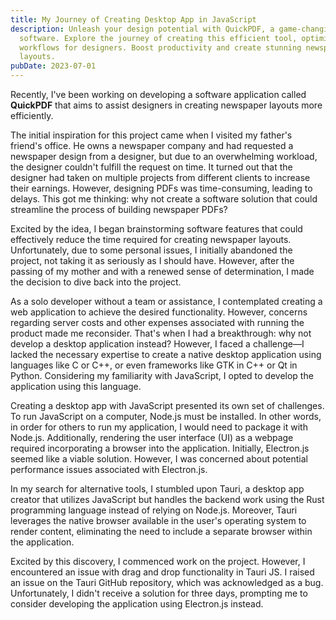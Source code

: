 ```yaml
---
title: My Journey of Creating Desktop App in JavaScript
description: Unleash your design potential with QuickPDF, a game-changing
  software. Explore the journey of creating this efficient tool, optimizing PDF
  workflows for designers. Boost productivity and create stunning newspaper
  layouts.
pubDate: 2023-07-01
---
```

Recently, I've been working on developing a software application called **QuickPDF** that aims to assist designers in creating newspaper layouts more efficiently.

The initial inspiration for this project came when I visited my father's friend's office. He owns a newspaper company and had requested a newspaper design from a designer, but due to an overwhelming workload, the designer couldn't fulfill the request on time. It turned out that the designer had taken on multiple projects from different clients to increase their earnings. However, designing PDFs was time-consuming, leading to delays. This got me thinking: why not create a software solution that could streamline the process of building newspaper PDFs?

Excited by the idea, I began brainstorming software features that could effectively reduce the time required for creating newspaper layouts. Unfortunately, due to some personal issues, I initially abandoned the project, not taking it as seriously as I should have. However, after the passing of my mother and with a renewed sense of determination, I made the decision to dive back into the project.

As a solo developer without a team or assistance, I contemplated creating a web application to achieve the desired functionality. However, concerns regarding server costs and other expenses associated with running the product made me reconsider. That's when I had a breakthrough: why not develop a desktop application instead? However, I faced a challenge—I lacked the necessary expertise to create a native desktop application using languages like C or C++, or even frameworks like GTK in C++ or Qt in Python. Considering my familiarity with JavaScript, I opted to develop the application using this language.

Creating a desktop app with JavaScript presented its own set of challenges. To run JavaScript on a computer, Node.js must be installed. In other words, in order for others to run my application, I would need to package it with Node.js. Additionally, rendering the user interface (UI) as a webpage required incorporating a browser into the application. Initially, Electron.js seemed like a viable solution. However, I was concerned about potential performance issues associated with Electron.js.

In my search for alternative tools, I stumbled upon Tauri, a desktop app creator that utilizes JavaScript but handles the backend work using the Rust programming language instead of relying on Node.js. Moreover, Tauri leverages the native browser available in the user's operating system to render content, eliminating the need to include a separate browser within the application.

Excited by this discovery, I commenced work on the project. However, I encountered an issue with drag and drop functionality in Tauri JS. I raised an issue on the Tauri GitHub repository, which was acknowledged as a bug. Unfortunately, I didn't receive a solution for three days, prompting me to consider developing the application using Electron.js instead.